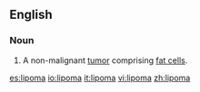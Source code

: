 ==English==
{{wikipedia}}
===Noun===
{{en-noun}}
#{{pathology}} A non-malignant [[tumor]] comprising [[fat cell]]s.

[[es:lipoma]]
[[io:lipoma]]
[[it:lipoma]]
[[vi:lipoma]]
[[zh:lipoma]]